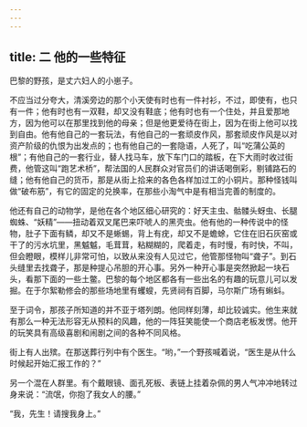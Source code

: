 ```yaml
---
---
---
```

title: 二 他的一些特征
---




巴黎的野孩，是丈六妇人的小崽子。

不应当过分夸大，清溪旁边的那个小天使有时也有一件衬衫，不过，即使有，也只有一件；他有时也有一双鞋，却又没有鞋底；他有时也有一个住处，并且爱那地方，因为他可以在那里找到他的母亲；但是他更爱待在街上，因为在街上他可以找到自由。他有他自己的一套玩法，有他自己的一套顽皮作风，那套顽皮作风是以对资产阶级的仇恨为出发点的；也有他自己的一套隐语，人死了，叫“吃蒲公英的根”；有他自己的一套行业，替人找马车，放下车门口的踏板，在下大雨时收过街费，他管这叫“跑艺术桥”，帮法国的人民群众对官员们的讲话喝倒彩，剔铺路石的缝；他有他自己的货币，那是从街上拾来的各色各样加过工的小铜片。那种怪钱叫做“破布筋”，有它的固定的兑换率，在那些小淘气中是有相当完善的制度的。

他还有自己的动物学，是他在各个地区细心研究的：好天主虫、骷髅头蚜虫、长腿蜘蛛、“妖精”——扭动着双叉尾巴来吓唬人的黑壳虫。他有他的一种传说中的怪物，肚子下面有鳞，却又不是蜥蜴，背上有疣，却又不是蟾蜍，它住在旧石灰窑或干了的污水坑里，黑魆魆，毛茸茸，粘糊糊的，爬着走，有时慢，有时快，不叫，但会瞪眼，模样儿非常可怕，以致从来没有人见过它，他管那怪物叫“聋子”。到石头缝里去找聋子，那是种提心吊胆的开心事。另外一种开心事是突然掀起一块石头，看那下面的一些土鳖。巴黎的每个地区都各有一些出名的有趣的玩意儿可以发掘。在于尔絮勒修会的那些场地里有蠼螋，先贤祠有百脚，马尔斯广场有蝌蚪。

至于词令，那孩子所知道的并不亚于塔列朗。他同样刻薄，却比较诚实。他生来就有那么一种无法形容无从预料的风趣，他的一阵狂笑能使一个商店老板发愣。他开的玩笑具有高级喜剧和闹剧之间的各种不同风格。

街上有人出殡。在那送葬行列中有个医生。“哟，”一个野孩喊着说，“医生是从什么时候起开始汇报工作的？”

另一个混在人群里。有个戴眼镜、面孔死板、表链上挂着杂佩的男人气冲冲地转过身来说：“流氓，你抱了我女人的腰。”

“我，先生！请搜我身上。”